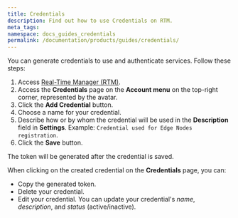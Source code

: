 ```yaml
---
title: Credentials
description: Find out how to use Credentials on RTM.
meta_tags: 
namespace: docs_guides_credentials
permalink: /documentation/products/guides/credentials/
---
```


You can generate credentials to use and authenticate services. Follow these steps:

1. Access [Real-Time Manager (RTM)](https://manager.azion.com/).
2. Access the **Credentials** page on the **Account menu** on the top-right corner, represented by the avatar.
3. Click the **Add Credential** button.
4. Choose a name for your credential.
5. Describe how or by whom the credential will be used in the **Description** field in **Settings**. Example: `Credential used for Edge Nodes registration`.
6. Click the **Save** button.

The token will be generated after the credential is saved.

When clicking on the created credential on the **Credentials** page, you can:

- Copy the generated token.
- Delete your credential.
- Edit your credential. You can update your credential's *name*, *description*, and *status* (active/inactive).
